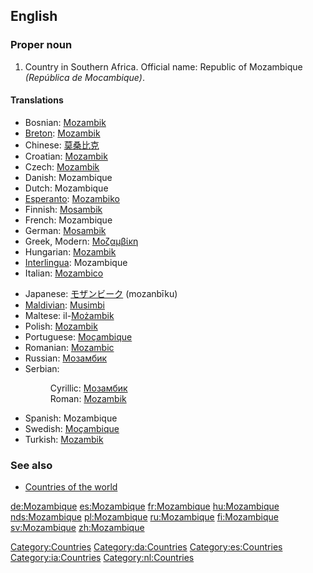 ==English==
{{wikipedia}}
===Proper noun===
{{en-proper noun}}

# Country in Southern Africa. Official name: Republic of Mozambique ''(República de Mocambique)''.

====Translations====
{{top}}
*Bosnian: [[Mozambik]] {{m}}
*[[Breton]]: [[Mozambik]]
*Chinese: [[莫桑比克]]
*Croatian: [[Mozambik]] {{m}}
*Czech: [[Mozambik]]
*Danish: Mozambique
*Dutch: Mozambique
*[[Esperanto]]: [[Mozambiko]]
*Finnish: [[Mosambik]]
*French: Mozambique {{m}}
*German: [[Mosambik]]
*Greek, Modern: [[Μοζαμβίκη]]
*Hungarian: [[Mozambik]]
*[[Interlingua]]: Mozambique
*Italian: [[Mozambico]] {{m}}
{{mid}}
*Japanese: [[モザンビーク]] (mozanbīku)
*[[Maldivian]]: [[Musimbi]]
*Maltese: il-[[Możambik]]
*Polish: [[Mozambik]]
*Portuguese: [[Moçambique]]
*Romanian: [[Mozambic]] {{n}}
*Russian: [[Мозамбик]]
*Serbian:
*:Cyrillic: [[Мозамбик]] {{m}}
*:Roman: [[Mozambik]] {{m}}
*Spanish: Mozambique
*Swedish: [[Moçambique]]
*Turkish: [[Mozambik]]
{{bottom}}

===See also===
*[[Countries of the world]]

[[Category:Countries]]
[[Category:da:Countries]]
[[Category:es:Countries]]
[[Category:ia:Countries]]
[[Category:nl:Countries]]

[[de:Mozambique]]
[[es:Mozambique]]
[[fr:Mozambique]]
[[hu:Mozambique]]
[[nds:Mozambique]]
[[pl:Mozambique]]
[[ru:Mozambique]]
[[fi:Mozambique]]
[[sv:Mozambique]]
[[zh:Mozambique]]